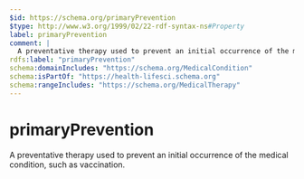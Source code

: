 ```yaml
---
$id: https://schema.org/primaryPrevention
$type: http://www.w3.org/1999/02/22-rdf-syntax-ns#Property
label: primaryPrevention
comment: |
  A preventative therapy used to prevent an initial occurrence of the medical condition, such as vaccination.
rdfs:label: "primaryPrevention"
schema:domainIncludes: "https://schema.org/MedicalCondition"
schema:isPartOf: "https://health-lifesci.schema.org"
schema:rangeIncludes: "https://schema.org/MedicalTherapy"
---
```


# primaryPrevention

A preventative therapy used to prevent an initial occurrence of the medical condition, such as vaccination.

